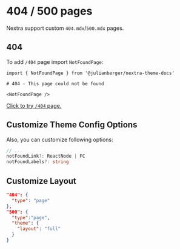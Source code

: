 # 404 / 500 pages

Nextra support custom `404.mdx`/`500.mdx` pages.

## 404

To add `/404` page import `NotFoundPage`:

```mdx filename="pages/404.mdx"
import { NotFoundPage } from '@julianberger/nextra-theme-docs'

# 404 - This page could not be found

<NotFoundPage />
```

[Click to try `/404` page.](/this-page-not-exist-trust-me)

## Customize Theme Config Options

Also, you can customize following options:

```ts
// ...
notFoundLink?: ReactNode | FC
notFoundLabels?: string
```

## Customize Layout

```json filename="meta.json"
"404": {
  "type": "page"
},
"500": {
  "type":"page",
  "theme": {
    "layout": "full"
  }
}
```
